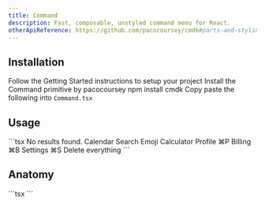 ```yaml
---
title: Command
description: Fast, composable, unstyled command menu for React.
otherApiReference: https://github.com/pacocoursey/cmdk#parts-and-styling
---
```


<ComponentDemo name="Command" />

## <HeaderLink href="#installation" id="installation">Installation</HeaderLink>

<Steps>

<Step className="inline-flex items-center gap-2 [&>p]:mt-0">
  Follow the
  <Link href={"/docs/getting-started"}>Getting Started</Link>
  instructions to setup your project
</Step>
<Step>Install the Command primitive by pacocoursey</Step>
<CodeCopyBlock className="mt-2 py-4">npm install cmdk</CodeCopyBlock>
<Step>
  Copy paste the following into <Code>Command.tsx</Code>
</Step>
<ComponentSource name="Command" />

</Steps>

## <HeaderLink href="#usage" id="usage">Usage</HeaderLink>

<CodeCopyBlock>
  ```tsx
  <Command>
    <CommandInput placeholder="Type a command or search..." />
    <CommandList>
      <CommandEmpty>No results found.</CommandEmpty>
      <CommandGroup heading="Suggestions">
        <CommandItem>
          <Calendar className="mr-2 h-4 w-4" />
          <span>Calendar</span>
        </CommandItem>
        <CommandItem>
          <Smile className="mr-2 h-4 w-4" />
          <span>Search Emoji</span>
        </CommandItem>
        <CommandItem>
          <Calculator className="mr-2 h-4 w-4" />
          <span>Calculator</span>
        </CommandItem>
      </CommandGroup>
      <CommandSeparator />
      <CommandGroup heading="Settings">
        <CommandItem>
          <User className="mr-2 h-4 w-4" />
          <span>Profile</span>
          <CommandShortcut>⌘P</CommandShortcut>
        </CommandItem>
        <CommandItem>
          <CreditCard className="mr-2 h-4 w-4" />
          <span>Billing</span>
          <CommandShortcut>⌘B</CommandShortcut>
        </CommandItem>
        <CommandItem>
          <Settings className="mr-2 h-4 w-4" />
          <span>Settings</span>
          <CommandShortcut>⌘S</CommandShortcut>
        </CommandItem>
        <CommandItem disabled>
          <Trash className="mr-2 h-4 w-4" />
          <span>Delete everything</span>
        </CommandItem>
      </CommandGroup>
    </CommandList>
  </Command>
  ```
</CodeCopyBlock>

## <HeaderLink href="#anatomy" id="anatomy">Anatomy</HeaderLink>

<CodeBlock>
  ```tsx
  <Command>
    <CommandInput />
    <CommandList>
      <CommandEmpty></CommandEmpty>
      <CommandGroup>
        <CommandItem>
          <CommandShortcut></CommandShortcut>
        </CommandItem>
      </CommandGroup>
      <CommandSeparator />
    </CommandList>
  </Command>
  ```
</CodeBlock>
